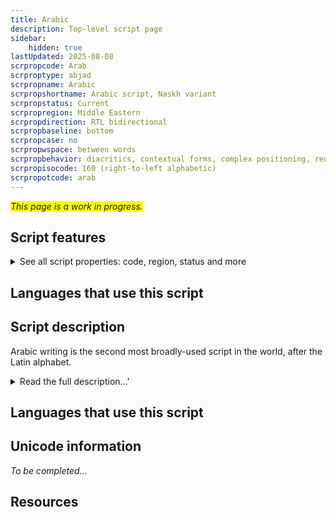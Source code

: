 ```yaml
---
title: Arabic
description: Top-level script page
sidebar:
    hidden: true
lastUpdated: 2025-08-08
scrpropcode: Arab
scrproptype: abjad
scrpropname: Arabic
scrpropshortname: Arabic script, Naskh variant
scrpropstatus: Current
scrpropregion: Middle Eastern
scrpropdirection: RTL bidirectional
scrpropbaseline: bottom
scrpropcase: no
scrpropwspace: between words
scrpropbehavior: diacritics, contextual forms, complex positioning, required ligatures
scrpropisocode: 160 (right-to-left alphabetic)
scrpropotcode: arab
---
```


<span style='background-color:yellow'>_This page is a work in progress._</span>


## Script features

<details>
<summary> See all script properties: code, region, status and more</summary>
<ScriptInfo />
</details>

## Languages that use this script

<WsList script='Arab' wsMax='5' />

## Script description

Arabic writing is the second most broadly-used script in the world, after the Latin alphabet.

<details>
<summary>Read the full description...'</summary>It descended from the Nabataean abjad, itself a descendant of the Phoenician script, and has been used since the 4th century for writing the Arabic language. Since the words of the Prophet Muhammed can only be written in Arabic, the Arabic script has traveled far and wide with the spread of Islam and came to be used for a number of languages throughout Asia, Africa and the Middle East. Many of these are non-Semitic languages, so employ very different sound systems from spoken Arabic, and as a result the script has had to be adapted and is used slightly differently by speakers of different languages. Many African languages use an Arabic-based transcription system called _Ajami_, which is different from the original Arabic script. Romance languages such as Mozarabic or Ladino are also sometimes written in a modified Arabic script, called _Aljamiado_.

Many variations on the script have developed over time and space, but these can be broadly classified into two groups; an angular _kufic_ style which was originally used for stone inscriptions and which commonly employs no diacritics, and the _naskh_ style which is more commonly used, more rounded in form, and governed by a set of principles regulating the proportions between the letters. There are a number of variant styles included in this group, including those used in Arabic calligraphy.

Arabic letters are read from right to left. The script is an abjad; only the consonants are required to be written. The basic set of letters consists of twenty-eight consonants, although some languages use many more letters than this. Some letters can represent a consonant or a long vowel, depending on the context. An additional set of diacritics exists for writing short vowels, but its use is optional. Conventionally, for writing the Arabic language, long vowels are written and short vowels are omitted. Where a vowel is not written, readers of the script must use their knowledge of the language and its phonology to insert the appropriate vowel sound. Diacritics also exist for marking [gemination](/reference/glossary#gemination) (consonant lengthening).

Arabic is a unicameral script; there is no upper and lower case. It is also obligatorily cursive, that is, all the letters in a word must be connected wherever possible. Some letters ([a] ا, [d] ﺩ, [ð] ﺫ‎, [r] ﺭ‎, [z] ﺯ‎ and [w] ﻭ) cannot always be joined. Each letter has three contextual forms depending on whether it appears at the beginning, in the middle, or at the end of a word, as well as a basic stand-alone shape which is used when it appears at the end of a word _and_ is preceded by one of the letters listed above which cannot join on the left side. Many letters look broadly similar to one another, differing only in the placement of one or more dots above or below the letter. For example, the letters representing [ħ], [g] and [x] are all the same, except that [ħ] is unmarked, [g] has a dot in the loop of the letter and [x] has a dot above it. These dots are called _i'jam_ and form an integral part of the letter.

A number of ligatures are used in handwriting, but only one [l] + [a]  is compulsory ﻻ. A ligature is commonly used for writing the word _Allah_ 'God' .ﷲ

Latin punctuation is commonly used, with a few exceptions. The Arabic comma, question mark, and percent sign are script-specific, and there is also an Arabic triple-dot mark. In addition, there are script-specific honorific marks which may be placed above a person's name in order to confer honor or a blessing upon them. There are also Koranic annotation signs, mostly to provide guidance in chanting and singing sacred text.

The Arabic script employs two sets of numbers, _Standard_ and _Eastern Arabic_. Latin numbers, which derive from a medieval set of Arabic numbers, are also used, particularly in North Africa. Like Arabic letters, numbers are written from right to left, but with the highest value on the left, as with Latin numbers, so they must be read from left to right. There is also a numeral system known as _abjad numerals_, in which each of the 28 letters of the Arabic abjad is assigned a numeric value of units, tens or hundreds. These are combined to create larger numbers.
</details>

## Languages that use this script

<WsList script='Arab' wsMax='5' />

## Unicode information

_To be completed..._

## Resources

<ScriptResources detailSummary='seemore' />

